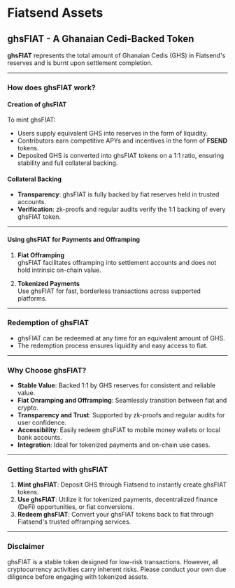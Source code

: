 # Fiatsend Assets

## ghsFIAT - A Ghanaian Cedi-Backed Token

**ghsFIAT** represents the total amount of Ghanaian Cedis (GHS) in Fiatsend's reserves and is burnt upon settlement completion.

---

### How does ghsFIAT work?

#### **Creation of ghsFIAT**

To mint ghsFIAT:

- Users supply equivalent GHS into reserves in the form of liquidity.
- Contributors earn competitive APYs and incentives in the form of **FSEND** tokens.
- Deposited GHS is converted into ghsFIAT tokens on a 1:1 ratio, ensuring stability and full collateral backing.

#### **Collateral Backing**

- **Transparency**: ghsFIAT is fully backed by fiat reserves held in trusted accounts.
- **Verification**: zk-proofs and regular audits verify the 1:1 backing of every ghsFIAT token.

---

#### **Using ghsFIAT for Payments and Offramping**

1. **Fiat Offramping**  
   ghsFIAT facilitates offramping into settlement accounts and does not hold intrinsic on-chain value.

2. **Tokenized Payments**  
   Use ghsFIAT for fast, borderless transactions across supported platforms.

---

### Redemption of ghsFIAT

- ghsFIAT can be redeemed at any time for an equivalent amount of GHS.
- The redemption process ensures liquidity and easy access to fiat.

---

### Why Choose ghsFIAT?

- **Stable Value**: Backed 1:1 by GHS reserves for consistent and reliable value.
- **Fiat Onramping and Offramping**: Seamlessly transition between fiat and crypto.
- **Transparency and Trust**: Supported by zk-proofs and regular audits for user confidence.
- **Accessibility**: Easily redeem ghsFIAT to mobile money wallets or local bank accounts.
- **Integration**: Ideal for tokenized payments and on-chain use cases.

---

### Getting Started with ghsFIAT

1. **Mint ghsFIAT**: Deposit GHS through Fiatsend to instantly create ghsFIAT tokens.
2. **Use ghsFIAT**: Utilize it for tokenized payments, decentralized finance (DeFi) opportunities, or fiat conversions.
3. **Redeem ghsFIAT**: Convert your ghsFIAT tokens back to fiat through Fiatsend's trusted offramping services.

---

### Disclaimer

ghsFIAT is a stable token designed for low-risk transactions. However, all cryptocurrency activities carry inherent risks. Please conduct your own due diligence before engaging with tokenized assets.
